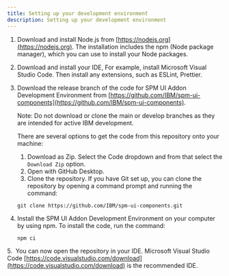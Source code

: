 ```yaml
---
title: Setting up your development environment
description: Setting up your development environment
---
```


1. Download and install Node.js from [https://nodejs.org](https://nodejs.org). The installation includes the npm (Node package manager), which you can use to install your Node packages.
2. Download and install your IDE, For example, install Microsoft Visual Studio Code. Then install any extensions, such as ESLint, Prettier.
3. Download the release branch of the code for SPM UI Addon Development Environment from [https://github.com/IBM/spm-ui-components](https://github.com/IBM/spm-ui-components).

    <InlineNotification>

    Note: Do not download or clone the main or develop branches as they are intended for active IBM development.

    </InlineNotification>

    There are several options to get the code from this repository onto your machine:
    1. Download as Zip. Select the Code dropdown and from that select the `Download Zip` option.
    2. Open with GitHub Desktop.
    3. Clone the repository.
    If you have Git set up, you can clone the repository by opening a command prompt and running the command:

    ```
    git clone https://github.com/IBM/spm-ui-components.git
    ```

4. Install the SPM UI Addon Development Environment on your computer by using npm. To install the code, run the command:

    ```
    npm ci
    ```

5.  You can now open the repository in your IDE. Microsoft Visual Studio Code [https://code.visualstudio.com/download](https://code.visualstudio.com/download) is the recommended IDE.
